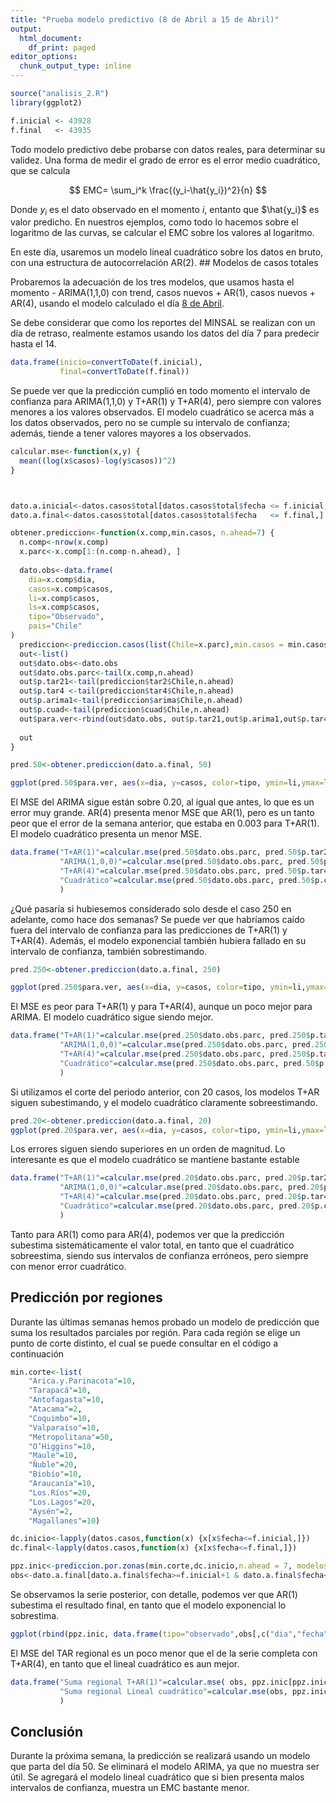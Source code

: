 ```yaml
---
title: "Prueba modelo predictivo (8 de Abril a 15 de Abril)"
output:
  html_document:
    df_print: paged
editor_options:
  chunk_output_type: inline
---
```

```r
source("analisis_2.R")
library(ggplot2)

f.inicial <- 43928
f.final   <- 43935
```

Todo modelo predictivo debe probarse con datos reales, para determinar su validez. Una forma de medir el grado de error es el error medio cuadrático, que se calcula

$$ 
EMC= \sum_i^k \frac{(y_i-\hat{y_i})^2}{n}
$$

Donde $y_i$ es el dato observado en el momento $i$, entanto que $\hat{y_i}$ es valor predicho. En nuestros ejemplos, como todo lo hacemos sobre el logaritmo de las curvas, se calcular el EMC sobre los valores al logaritmo.

En este día, usaremos un modelo lineal cuadrático sobre los datos en bruto, con una estructura de autocorrelación AR(2).
## Modelos de casos totales

Probaremos la adecuación de los tres modelos, que usamos hasta el momento - ARIMA(1,1,0) con trend, casos nuevos + AR(1), casos nuevos + AR(4), usando el modelo calculado el día [8 de Abril](https://rpubs.com/clbustos/596636). 

Se debe considerar que como los reportes del MINSAL se realizan con un día de retraso, realmente estamos usando los datos del día 7 para predecir hasta el 14.

```r
data.frame(inicio=convertToDate(f.inicial),
           final=convertToDate(f.final))
```


Se puede ver que la predicción cumplió en todo momento el intervalo de confianza para ARIMA(1,1,0) y T+AR(1) y T+AR(4), pero siempre con valores menores a los valores observados. El modelo cuadrático se acerca más a los datos observados, pero no se cumple su intervalo de confianza; además, tiende a tener valores mayores a los observados.
```r
calcular.mse<-function(x,y) {
  mean((log(x$casos)-log(y$casos))^2)
}



dato.a.inicial<-datos.casos$total[datos.casos$total$fecha <= f.inicial,]
dato.a.final<-datos.casos$total[datos.casos$total$fecha   <= f.final,]

obtener.prediccion<-function(x.comp,min.casos, n.ahead=7) {
  n.comp<-nrow(x.comp)
  x.parc<-x.comp[1:(n.comp-n.ahead), ]
  
  dato.obs<-data.frame(
    dia=x.comp$dia,
    casos=x.comp$casos,
    li=x.comp$casos, 
    ls=x.comp$casos,
    tipo="Observado",
    pais="Chile"
)
  prediccion<-prediccion.casos(list(Chile=x.parc),min.casos = min.casos, modelos = c("tar2", "tar4", "arima","cuad"),n.ahead = n.ahead)
  out<-list()
  out$dato.obs<-dato.obs
  out$dato.obs.parc<-tail(x.comp,n.ahead)
  out$p.tar21<-tail(prediccion$tar2$Chile,n.ahead)
  out$p.tar4 <-tail(prediccion$tar4$Chile,n.ahead)
  out$p.arima1<-tail(prediccion$arima$Chile,n.ahead)
  out$p.cuad<-tail(prediccion$cuad$Chile,n.ahead)
  out$para.ver<-rbind(out$dato.obs, out$p.tar21,out$p.arima1,out$p.tar4,out$p.cuad)
  
  out
}

pred.50<-obtener.prediccion(dato.a.final, 50)

ggplot(pred.50$para.ver, aes(x=dia, y=casos, color=tipo, ymin=li,ymax=ls))+geom_point()+geom_line()+geom_ribbon(alpha=0.1)+geom_hline(yintercept = 50)+scale_y_continuous(trans="log10",limits = c(3000,60000))+xlim(c(20,45))
```

El MSE del ARIMA sigue están sobre 0.20, al igual que antes, lo que es un error muy grande. AR(4) presenta menor MSE que AR(1), pero es un tanto peor que el error de la semana anterior, que estaba en 0.003 para T+AR(1). El modelo cuadrático presenta un menor MSE.

```r
data.frame("T+AR(1)"=calcular.mse(pred.50$dato.obs.parc, pred.50$p.tar21),
           "ARIMA(1,0,0)"=calcular.mse(pred.50$dato.obs.parc, pred.50$p.arima1),
           "T+AR(4)"=calcular.mse(pred.50$dato.obs.parc, pred.50$p.tar4),
           "Cuadrático"=calcular.mse(pred.50$dato.obs.parc, pred.50$p.cuad)
           )

```


¿Qué pasaría si hubiesemos considerado solo desde el caso 250 en adelante, como hace dos semanas? Se puede ver que habríamos caído fuera del intervalo de confianza para las predicciones de T+AR(1) y T+AR(4). Además, el modelo exponencial también hubiera fallado en su intervalo de confianza, también sobrestimando.



```r

pred.250<-obtener.prediccion(dato.a.final, 250)

ggplot(pred.250$para.ver, aes(x=dia, y=casos, color=tipo, ymin=li,ymax=ls))+geom_point()+geom_line()+geom_ribbon(alpha=0.1)+geom_hline(yintercept = 250)+scale_y_continuous(trans="log10",limits = c(1000,60000))+xlim(c(20,45))

```

El MSE es peor para T+AR(1)  y para T+AR(4), aunque un poco mejor para ARIMA. El  modelo cuadrático sigue siendo mejor.

```r
data.frame("T+AR(1)"=calcular.mse(pred.250$dato.obs.parc, pred.250$p.tar21),
           "ARIMA(1,0,0)"=calcular.mse(pred.250$dato.obs.parc, pred.250$p.arima1),
           "T+AR(4)"=calcular.mse(pred.250$dato.obs.parc, pred.250$p.tar4),
           "Cuadrático"=calcular.mse(pred.250$dato.obs.parc, pred.50$p.cuad)
           )

```

Si utilizamos el corte del periodo anterior, con 20 casos, los modelos T+AR siguen subestimando, y el modelo cuadrático claramente sobreestimando.
```r

pred.20<-obtener.prediccion(dato.a.final, 20)
ggplot(pred.20$para.ver, aes(x=dia, y=casos, color=tipo, ymin=li,ymax=ls))+geom_point()+geom_line()+geom_ribbon(alpha=0.1)+scale_y_continuous(trans="log10")+geom_hline(yintercept = 20)+scale_y_continuous(trans="log10",limits = c(1000,60000))+xlim(c(20,45))
```

Los errores siguen siendo superiores en un orden de magnitud. Lo interesante es que el modelo cuadrático se mantiene bastante estable

```r
data.frame("T+AR(1)"=calcular.mse(pred.20$dato.obs.parc, pred.20$p.tar21),
           "ARIMA(1,0,0)"=calcular.mse(pred.20$dato.obs.parc, pred.20$p.arima1),
           "T+AR(4)"=calcular.mse(pred.20$dato.obs.parc, pred.20$p.tar4),
           "Cuadrático"=calcular.mse(pred.20$dato.obs.parc, pred.20$p.cuad)
           )

```

Tanto para AR(1) como para AR(4), podemos ver que la predicción subestima sistemáticamente el valor total, en  tanto que el cuadrático sobreestima, siendo sus intervalos de confianza erróneos, pero siempre con menor error cuadrático.

## Predicción por regiones

Durante las últimas semanas hemos probado un modelo de predicción que suma los resultados parciales por región. Para cada región se elige un punto de corte distinto, el cual se puede consultar en el código a continuación

```r
min.corte<-list(
    "Arica.y.Parinacota"=10,
    "Tarapacá"=10,
    "Antofagasta"=10,
    "Atacama"=2,
    "Coquimbo"=10,
    "Valparaíso"=10,
    "Metropolitana"=50,
    "O’Higgins"=10,
    "Maule"=10,
    "Ñuble"=20,
    "Biobío"=10,
    "Araucanía"=10,
    "Los.Ríos"=20,
    "Los.Lagos"=20,
    "Aysén"=2,
    "Magallanes"=10)

dc.inicio<-lapply(datos.casos,function(x) {x[x$fecha<=f.inicial,]})
dc.final<-lapply(datos.casos,function(x) {x[x$fecha<=f.final,]})

ppz.inic<-prediccion.por.zonas(min.corte,dc.inicio,n.ahead = 7, modelos = c("tar2","cuad"))
obs<-dato.a.final[dato.a.final$fecha>=f.inicial+1 & dato.a.final$fecha<=f.final,]
```

Se observamos la serie posterior, con detalle, podemos ver que AR(1) subestima el resultado final, en tanto que el modelo exponencial lo sobrestima.
```r
ggplot(rbind(ppz.inic, data.frame(tipo="observado",obs[,c("dia","fecha","casos")])), aes(x=dia,y=casos, color=tipo))+geom_line()+scale_y_continuous(trans="log10",limit=c(3000,10000))+xlim(25,45)
```

El MSE del TAR regional es un poco menor que el de la serie completa con T+AR(4), en tanto que el lineal cuadrático es aun mejor.
```r

data.frame("Suma regional T+AR(1)"=calcular.mse( obs, ppz.inic[ppz.inic$tipo=="Casos nuevo: Tendencia + AR(1)",]),
           "Suma regional Lineal cuadrático"=calcular.mse(obs, ppz.inic[ppz.inic$tipo=="General: Lineal cuadrático",])
           )
```



## Conclusión

Durante la próxima semana, la predicción se realizará usando un modelo que parta del día 50. Se eliminará el modelo ARIMA, ya que no muestra ser útil. Se agregará el modelo lineal cuadrático que si bien presenta malos intervalos de confianza, muestra un EMC bastante menor.